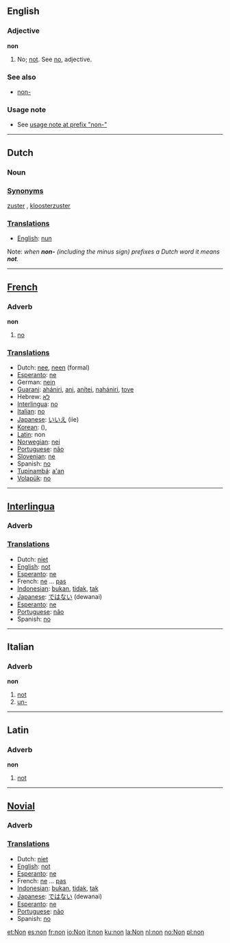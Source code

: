 ==English==

===Adjective===
'''non'''
# No; [[not]]. See [[no]], adjective.

===See also===
*[[non-]] 

===Usage note===
* See [[non-#usage note|usage note at prefix "non-"]]

----
==Dutch==
===Noun===
===[[Synonym]]s===
[[zuster]] {{f}}, [[kloosterzuster]] {{f}}
===[[Translation]]s===
*[[English]]: [[nun]]

Note: ''when '''non-''' (including the minus sign) prefixes a Dutch word it means '''not'''.''

----
==[[French]]==

===Adverb===
'''non'''
#[[no]]
===[[Translation]]s===

*Dutch: [[nee]], [[neen]] (formal)
*[[Esperanto]]: [[ne]]
*German: [[nein]]
*[[Guarani]]: [[ahániri]], [[ani]], [[anítei]], [[nahániri]], [[tove]]
*Hebrew: [[לא]]
*[[Interlingua]]: [[no]]
*[[Italian]]: [[no]]
*[[Japanese]]: [[いいえ]] (iie)
*[[Korean]]: [[]] (),
*[[Latin]]: non
*[[Norwegian]]: [[nei]]
*[[Portuguese]]: [[não]]
*[[Slovenian]]: [[ne]]
*Spanish: [[no]]
*[[Tupinambá]]: [[a'an]]
*[[Volapük]]: [[no]]

----

==[[Interlingua]]==

===Adverb===
===[[Translation]]s===
*Dutch: [[niet]]
*[[English]]: [[not]]
*[[Esperanto]]: [[ne]]
*French: [[ne]] ... [[pas]]
*[[Indonesian]]: [[bukan]], [[tidak]], [[tak]]
*[[Japanese]]: [[ではない]] (dewanai)
*[[Esperanto]]: [[ne]]
*[[Portuguese]]: [[não]]
*Spanish: [[no]]

----
==Italian==
===Adverb===
'''non'''

# [[not]]
# [[un-]]

----

==Latin==
===Adverb===
'''non'''
# [[not]]

----

==[[Novial]]==

===Adverb===
===[[Translation]]s===
*Dutch: [[niet]]
*[[English]]: [[not]]
*[[Esperanto]]: [[ne]]
*French: [[ne]] ... [[pas]]
*[[Indonesian]]: [[bukan]], [[tidak]], [[tak]]
*[[Japanese]]: [[ではない]] (dewanai)
*[[Esperanto]]: [[ne]]
*[[Portuguese]]: [[não]]
*Spanish: [[no]]

[[et:Non]]
[[es:non]]
[[fr:non]]
[[io:Non]]
[[it:non]]
[[ku:non]]
[[la:Non]]
[[nl:non]]
[[no:Non]]
[[pl:non]]